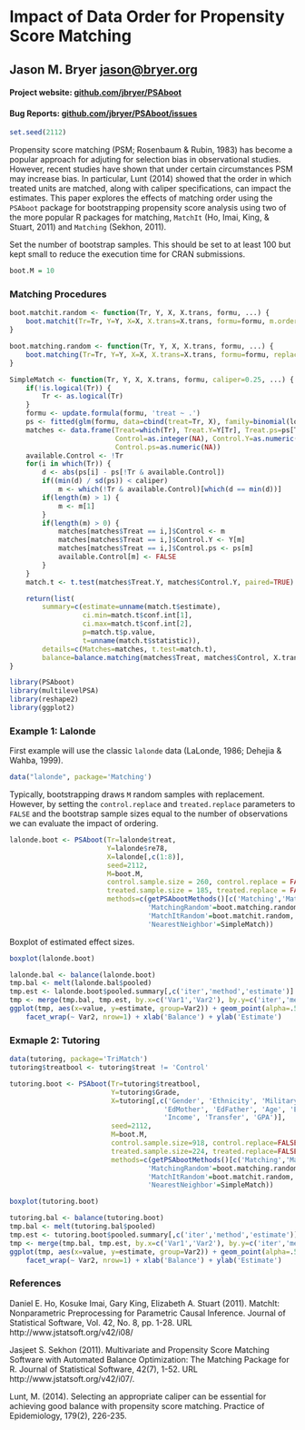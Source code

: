 <!--
%\VignetteEngine{knitr::knitr}
%\VignetteIndexEntry{Bootstrapping for Propensity Score Analysis}
-->

# Impact of Data Order for Propensity Score Matching

## Jason M. Bryer [jason@bryer.org](mailto:jason@bryer.org)
#### Project website: [github.com/jbryer/PSAboot](https://github.com/jbryer/PSAboot)
#### Bug Reports: [github.com/jbryer/PSAboot/issues](https://github.com/jbryer/PSAboot/issues)

```r
set.seed(2112)
```


Propensity score matching (PSM; Rosenbaum & Rubin, 1983) has become a popular approach for adjuting for selection bias in observational studies. However, recent studies have shown that under certain circumstances PSM may increase bias. In particular, Lunt (2014) showed that the order in which treated units are matched, along with caliper specifications, can impact the estimates. This paper explores the effects of matching order using the `PSAboot` package for bootstrapping propensity score analysis using two of the more popular R packages for matching, `MatchIt` (Ho, Imai, King, & Stuart, 2011) and `Matching` (Sekhon, 2011).

Set the number of bootstrap samples. This should be set to at least 100 but kept small to reduce the execution time for CRAN submissions.

```r
boot.M = 10
```

### Matching Procedures


```r
boot.matchit.random <- function(Tr, Y, X, X.trans, formu, ...) {
	boot.matchit(Tr=Tr, Y=Y, X=X, X.trans=X.trans, formu=formu, m.order='random', ...)
}

boot.matching.random <- function(Tr, Y, X, X.trans, formu, ...) {
	boot.matching(Tr=Tr, Y=Y, X=X, X.trans=X.trans, formu=formu, replace=FALSE)
}

SimpleMatch <- function(Tr, Y, X, X.trans, formu, caliper=0.25, ...) {
	if(!is.logical(Tr)) {
		Tr <- as.logical(Tr)
	}
	formu <- update.formula(formu, 'treat ~ .')
	ps <- fitted(glm(formu, data=cbind(treat=Tr, X), family=binomial(logit)))
	matches <- data.frame(Treat=which(Tr), Treat.Y=Y[Tr], Treat.ps=ps[Tr],
						  Control=as.integer(NA), Control.Y=as.numeric(NA), 
						  Control.ps=as.numeric(NA))
	available.Control <- !Tr
	for(i in which(Tr)) {
		d <- abs(ps[i] - ps[!Tr & available.Control])
		if((min(d) / sd(ps)) < caliper)
			m <- which(!Tr & available.Control)[which(d == min(d))]
		if(length(m) > 1) {
			m <- m[1]
		}
		if(length(m) > 0) {
			matches[matches$Treat == i,]$Control <- m
			matches[matches$Treat == i,]$Control.Y <- Y[m]
			matches[matches$Treat == i,]$Control.ps <- ps[m]
			available.Control[m] <- FALSE
		}
	}
	match.t <- t.test(matches$Treat.Y, matches$Control.Y, paired=TRUE)

	return(list(
		summary=c(estimate=unname(match.t$estimate),
				  ci.min=match.t$conf.int[1],
				  ci.max=match.t$conf.int[2],
				  p=match.t$p.value,
				  t=unname(match.t$statistic)),
		details=c(Matches=matches, t.test=match.t),
		balance=balance.matching(matches$Treat, matches$Control, X.trans) ))
}
```



```r
library(PSAboot)
library(multilevelPSA)
library(reshape2)
library(ggplot2)
```

### Example 1: Lalonde

First example will use the classic `lalonde` data (LaLonde, 1986; Dehejia & Wahba, 1999).

```r
data("lalonde", package='Matching')
```

Typically, bootstrapping draws `M` random samples with replacement. However, by setting the `control.replace` and `treated.replace` parameters to `FALSE` and the bootstrap sample sizes equal to the number of observations we can evaluate the impact of ordering.

```r
lalonde.boot <- PSAboot(Tr=lalonde$treat,
						Y=lalonde$re78,
						X=lalonde[,c(1:8)],
						seed=2112,
						M=boot.M,
						control.sample.size = 260, control.replace = FALSE,
						treated.sample.size = 185, treated.replace = FALSE,
						methods=c(getPSAbootMethods()[c('Matching','MatchIt')],
								  'MatchingRandom'=boot.matching.random,
								  'MatchItRandom'=boot.matchit.random,
								  'NearestNeighbor'=SimpleMatch))
```

Boxplot of estimated effect sizes.

```r
boxplot(lalonde.boot)
```

```r
lalonde.bal <- balance(lalonde.boot)
tmp.bal <- melt(lalonde.bal$pooled)
tmp.est <- lalonde.boot$pooled.summary[,c('iter','method','estimate')]
tmp <- merge(tmp.bal, tmp.est, by.x=c('Var1','Var2'), by.y=c('iter','method'))
ggplot(tmp, aes(x=value, y=estimate, group=Var2)) + geom_point(alpha=.5) + 
	facet_wrap(~ Var2, nrow=1) + xlab('Balance') + ylab('Estimate')
```

### Exmaple 2: Tutoring

```r
data(tutoring, package='TriMatch')
tutoring$treatbool <- tutoring$treat != 'Control'
```


```r
tutoring.boot <- PSAboot(Tr=tutoring$treatbool, 
						 Y=tutoring$Grade, 
						 X=tutoring[,c('Gender', 'Ethnicity', 'Military', 'ESL',
						 			  'EdMother', 'EdFather', 'Age', 'Employment',
						 			  'Income', 'Transfer', 'GPA')], 
						 seed=2112,
						 M=boot.M,
						 control.sample.size=918, control.replace=FALSE,
						 treated.sample.size=224, treated.replace=FALSE,
						 methods=c(getPSAbootMethods()[c('Matching','MatchIt')],
						 		  'MatchingRandom'=boot.matching.random,
						 		  'MatchItRandom'=boot.matchit.random,
						 		  'NearestNeighbor'=SimpleMatch))
```


```r
boxplot(tutoring.boot)
```

```r
tutoring.bal <- balance(tutoring.boot)
tmp.bal <- melt(tutoring.bal$pooled)
tmp.est <- tutoring.boot$pooled.summary[,c('iter','method','estimate')]
tmp <- merge(tmp.bal, tmp.est, by.x=c('Var1','Var2'), by.y=c('iter','method'))
ggplot(tmp, aes(x=value, y=estimate, group=Var2)) + geom_point(alpha=.5) + 
	facet_wrap(~ Var2, nrow=1) + xlab('Balance') + ylab('Estimate')
```

### References

Daniel E. Ho, Kosuke Imai, Gary King, Elizabeth A. Stuart (2011). MatchIt: Nonparametric Preprocessing for Parametric Causal Inference. Journal of Statistical Software, Vol. 42, No. 8, pp. 1-28. URL http://www.jstatsoft.org/v42/i08/
  
Jasjeet S. Sekhon (2011). Multivariate and Propensity Score Matching Software with Automated Balance Optimization: The Matching Package for R. Journal of Statistical Software, 42(7), 1-52. URL http://www.jstatsoft.org/v42/i07/.

Lunt, M. (2014). Selecting an appropriate caliper can be essential for achieving good balance with propensity score matching. Practice of Epidemiology, 179(2), 226-235.


